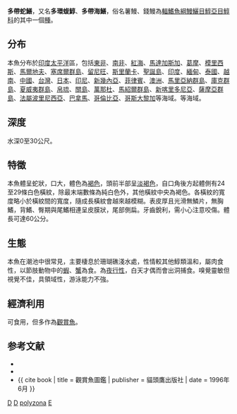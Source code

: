 {{Speciesbox 
| image =Ecpol_u0.png
| image_width = 250px
| image_caption = 多帶蛇鱔 ''Echidna polyzona''
| status = NE
| status_system = IUCN3.1
| status_ref = 
| taxon = Echidna polyzona
| authority =  [[Richardson|Richardson]], 1845
| synonyms = *''Echidna leihala''<br /><small>Jenkins, 1903</small>
*''Poecilophis pikei''<br /><small>Bliss, 1883</small>
*''Muraena polyzona''<br /><small>Richardson, 1845</small>
}}

'''多帶蛇鱔'''，又名'''多環蝮鯙'''、'''多帶海鱔'''，俗名薯鰻、錢鰻為[[輻鰭魚綱|輻鰭魚綱]][[鰻鱺目|鰻鱺目]][[鯙亞目|鯙亞目]][[鯙科|鯙科]]的其中一個[[種|種]]。

==分布==
本魚分布於[[印度|印度]][[太平洋|太平洋]]區，包括[[東非|東非]]、[[南非|南非]]、[[紅海|紅海]]、[[馬達加斯加|馬達加斯加]]、[[葛摩|葛摩]]、[[模里西斯|模里西斯]]、[[馬爾地夫|馬爾地夫]]、[[塞席爾群島|塞席爾群島]]、[[留尼旺|留尼旺]]、[[斯里蘭卡|斯里蘭卡]]、[[聖誕島|聖誕島]]、[[印度|印度]]、[[緬甸|緬甸]]、[[泰國|泰國]]、[[越南|越南]]、[[中國|中國]]、[[台灣|台灣]]、[[日本|日本]]、[[印尼|印尼]]、[[新幾內亞|新幾內亞]]、[[菲律賓|菲律賓]]、[[澳洲|澳洲]]、[[馬里亞納群島|馬里亞納群島]]、[[庫克群島|庫克群島]]、[[夏威夷群島|夏威夷群島]]、[[帛琉|帛琉]]、[[關島|關島]]、[[萬那杜|萬那杜]]、[[馬紹爾群島|馬紹爾群島]]、[[新喀里多尼亞|新喀里多尼亞]]、[[薩摩亞群島|薩摩亞群島]]、[[法屬波里尼西亞|法屬波里尼西亞]]、[[巴拿馬|巴拿馬]]、[[哥倫比亞|哥倫比亞]]、[[哥斯大黎加|哥斯大黎加]]等海域。等海域。

==深度==
水深0至30公尺。

==特徵==
本魚體呈蛇狀，口大，體色為[[褐色|褐色]]，頭前半部呈[[淡褐色|淡褐色]]，自口角後方起體側有24至29條白色橫紋，除最末端數條為純白色外，其他橫紋中央為褐色。各橫紋的寬度略小於橫紋間的寬度，隨成長橫紋會越來越模糊。表皮厚且光滑無鱗片，無胸鰭，背鰭、臀期與尾鰭相連呈皮膜狀，尾部側扁。牙齒銳利，需小心注意咬傷。體長可達60公分。

==生態==
本魚在潮池中很常見，主要棲息於珊瑚礁淺水處，性情較其他鯙類溫和，屬肉食性，以節肢動物中的[[蝦|蝦]]、[[蟹|蟹]]為食。為[[夜行性|夜行性]]，白天才偶而會出洞捕食。嗅覺靈敏但視覺不佳，具領域性，游泳能力不強。

==經濟利用==
可食用，但多作為[[觀賞魚|觀賞魚]]。

==参考文献==
* {{TaiBNET| zh=多環蝮鯙 | id=380741 | binomial=Echidna polyzona | authority=Richardson, 1845 | var= | accessdate=2013-01-24}}
*{{FishBase_species|genus=Echidna|species=polyzona|year=2011|month=12}}
*{{ cite book | title = 觀賞魚圖鑑 | publisher = 貓頭鷹出版社 | date = 1996年6月 }}
{{Taxonbar|from=Q2185422}}

[[Category:食用鱼|D]]
[[Category:觀賞魚|D]]
[[Category:蛇鱔屬|polyzona]]
[[Category:1845年描述的魚類|E]]